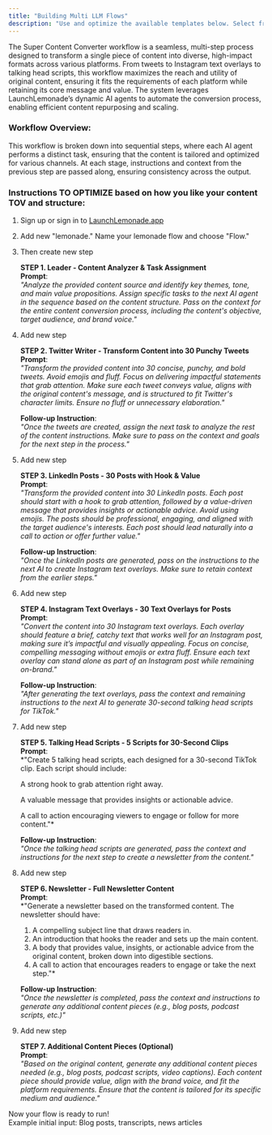 ```yaml
---
title: "Building Multi LLM Flows"
description: "Use and optimize the available templates below. Select from the choices below "
---
```


<Accordion title="Super Content Converter Workflow" description="Transforms a single source of content into 100+ pcs of content" icon="sparkles">
  The Super Content Converter workflow is a seamless, multi-step process designed to transform a single piece of content into diverse, high-impact formats across various platforms. From tweets to Instagram text overlays to talking head scripts, this workflow maximizes the reach and utility of original content, ensuring it fits the requirements of each platform while retaining its core message and value. The system leverages LaunchLemonade’s dynamic AI agents to automate the conversion process, enabling efficient content repurposing and scaling.

  ### **Workflow Overview**:

  This workflow is broken down into sequential steps, where each AI agent performs a distinct task, ensuring that the content is tailored and optimized for various channels. At each stage, instructions and context from the previous step are passed along, ensuring consistency across the output.

  ### Instructions TO OPTIMIZE based on how you like your content TOV and structure:

  1. Sign up or sign in to [LaunchLemonade.app](http://LaunchLemonade.app)
  2. Add new "lemonade." Name your lemonade flow and choose "Flow."
  3. Then create new step

     **STEP 1. Leader - Content Analyzer & Task Assignment**\
     **Prompt**:\
     _"Analyze the provided content source and identify key themes, tone, and main value propositions. Assign specific tasks to the next AI agent in the sequence based on the content structure. Pass on the context for the entire content conversion process, including the content's objective, target audience, and brand voice."_
  4. Add new step

     **STEP 2. Twitter Writer - Transform Content into 30 Punchy Tweets**\
     **Prompt**:\
     _"Transform the provided content into 30 concise, punchy, and bold tweets. Avoid emojis and fluff. Focus on delivering impactful statements that grab attention. Make sure each tweet conveys value, aligns with the original content's message, and is structured to fit Twitter's character limits. Ensure no fluff or unnecessary elaboration."_

     **Follow-up Instruction**:\
     _"Once the tweets are created, assign the next task to analyze the rest of the content instructions. Make sure to pass on the context and goals for the next step in the process."_
  5. Add new step

     **STEP 3. LinkedIn Posts - 30 Posts with Hook & Value**\
     **Prompt**:\
     _"Transform the provided content into 30 LinkedIn posts. Each post should start with a hook to grab attention, followed by a value-driven message that provides insights or actionable advice. Avoid using emojis. The posts should be professional, engaging, and aligned with the target audience's interests. Each post should lead naturally into a call to action or offer further value."_

     **Follow-up Instruction**:\
     _"Once the LinkedIn posts are generated, pass on the instructions to the next AI to create Instagram text overlays. Make sure to retain context from the earlier steps."_
  6. Add new step

     **STEP 4. Instagram Text Overlays - 30 Text Overlays for Posts**\
     **Prompt**:\
     _"Convert the content into 30 Instagram text overlays. Each overlay should feature a brief, catchy text that works well for an Instagram post, making sure it’s impactful and visually appealing. Focus on concise, compelling messaging without emojis or extra fluff. Ensure each text overlay can stand alone as part of an Instagram post while remaining on-brand."_

     **Follow-up Instruction**:\
     _"After generating the text overlays, pass the context and remaining instructions to the next AI to generate 30-second talking head scripts for TikTok."_
  7. Add new step

     **STEP 5. Talking Head Scripts - 5 Scripts for 30-Second Clips**\
     **Prompt**:\
     \*"Create 5 talking head scripts, each designed for a 30-second TikTok clip. Each script should include:

     A strong hook to grab attention right away.

     A valuable message that provides insights or actionable advice.

     A call to action encouraging viewers to engage or follow for more content."\*

     **Follow-up Instruction**:\
     _"Once the talking head scripts are generated, pass the context and instructions for the next step to create a newsletter from the content."_
  8. Add new step

     **STEP 6. Newsletter - Full Newsletter Content**\
     **Prompt**:\
     \*"Generate a newsletter based on the transformed content. The newsletter should have:
     1. A compelling subject line that draws readers in.
     2. An introduction that hooks the reader and sets up the main content.
     3. A body that provides value, insights, or actionable advice from the original content, broken down into digestible sections.
     4. A call to action that encourages readers to engage or take the next step."\*

     **Follow-up Instruction**:\
     _"Once the newsletter is completed, pass the context and instructions to generate any additional content pieces (e.g., blog posts, podcast scripts, etc.)"_
  9. Add new step

     **STEP 7. Additional Content Pieces (Optional)**\
     **Prompt**:\
     _"Based on the original content, generate any additional content pieces needed (e.g., blog posts, podcast scripts, video captions). Each content piece should provide value, align with the brand voice, and fit the platform requirements. Ensure that the content is tailored for its specific medium and audience."_

  Now your flow is ready to run\! \
  Example initial input: Blog posts, transcripts, news articles
</Accordion>